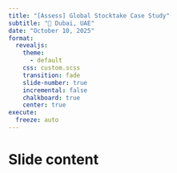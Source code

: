 ```yaml
---
title: "[Assess] Global Stocktake Case Study"
subtitle: "📍 Dubai, UAE"
date: "October 10, 2025"
format: 
  revealjs:
    theme:
      - default
    css: custom.scss
    transition: fade
    slide-number: true
    incremental: false 
    chalkboard: true
    center: true
execute:
  freeze: auto
---
```


# Slide content
